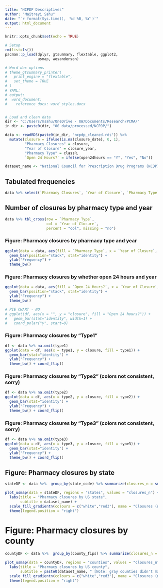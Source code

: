 ```yaml
---
title: "NCPDP Descriptives"
author: "Maitreyi Sahu"
date: "`r format(Sys.time(), '%d %B, %Y')`"
output: html_document
---
```


```r
knitr::opts_chunk$set(echo = TRUE)

# Setup
rm(list=ls())
pacman::p_load(dplyr, gtsummary, flextable, ggplot2,
               usmap, wesanderson)

# Word doc options 
# theme_gtsummary_printer(
#   print_engine = "flextable",
#   set_theme = TRUE
# )
# YAML:
# output: 
#  word_document:
#    reference_docx: word_styles.docx


# Load and clean data
dir <- "C:/Users/msahu/OneDrive - UW/Documents/Research/PCMA/"
in_dir <- paste0(dir, "00_data/processed/NCPDP/")

data <- readRDS(paste0(in_dir, "ncpdp_cleaned.rds")) %>% 
  mutate(closure = ifelse(is.na(closure_date), 0, 1),
         "Pharmacy Closures" = closure,
         "Year of Closure" = closure_year,
         "Pharmacy Type" = classR,
         `Open 24 Hours?` = ifelse(open24hours == "Y", "Yes", "No"))

dataset_name <- "National Council for Prescription Drug Programs (NCDP), 2017 - 2021"

```


## Tabulated frequencies

```r

data %>% select(`Pharmacy Closures`, `Year of Closure`, `Pharmacy Type`, `Open 24 Hours?`) %>%  tbl_summary() 

```

## Number of closures by pharmacy type and year

```r

data %>% tbl_cross(row = `Pharmacy Type`, 
                   col = `Year of Closure`, 
                   percent = "col", missing = "no") 

```

### Figure: Pharmacy closures by pharmacy type and year

```r
ggplot(data = data, aes(fill = `Pharmacy Type`, x = `Year of Closure`, y = closure)) + 
  geom_bar(position="stack", stat="identity") +
  ylab("Frequency") +
  theme_bw()  
```

### Figure: Pharmacy closures by whether open 24 hours and year

```r
ggplot(data = data, aes(fill = `Open 24 Hours?`, x = `Year of Closure`, y = closure)) + 
  geom_bar(position="stack", stat="identity") +
  ylab("Frequency") +
  theme_bw()  

# PIE CHART - NO
# ggplot(df, aes(x = "", y = "closure", fill = "Open 24 hours?")) +
#   geom_bar(stat="identity", width=1) +
#   coord_polar("y", start=0)

```

### Figure: Pharmacy closures by "Type1"

```r
df <- data %>% na.omit(type1)
ggplot(data = df, aes(x = type1, y = closure, fill = type1)) + 
  geom_bar(stat="identity") +
  ylab("Frequency") +
  theme_bw() + coord_flip()  
```

### Figure: Pharmacy closures by "Type2" (colors not consistent, sorry)

```r
df <- data %>% na.omit(type2)
ggplot(data = df, aes(x = type2, y = closure, fill = type2)) + 
  geom_bar(stat="identity") +
  ylab("Frequency") +
  theme_bw() + coord_flip() 
```

### Figure: Pharmacy closures by "Type3" (colors not consistent, sorry)

```r
df <- data %>% na.omit(type3)
ggplot(data = df, aes(x = type3, y = closure, fill = type3)) + 
  geom_bar(stat="identity") +
  ylab("Frequency") +
  theme_bw() + coord_flip()  
```

## Figure: Pharmacy closures by state

```r
stateDF <- data %>%  group_by(state_code) %>% summarize(closures_n = sum(closure)) %>% rename(state = state_code)

plot_usmap(data = stateDF, regions = "states", values = "closures_n") + 
  labs(title = "Pharmacy closures by US state",
       subtitle = dataset_name) + 
  scale_fill_gradientn(colours = c("white","red3"), name = "Closures (n)", label = scales::comma) + 
  theme(legend.position = "right")  
```

# Figure: Pharmacy closures by county

```r
countyDF <- data %>%  group_by(county_fips) %>% summarize(closures_n = sum(closure)) %>% rename(fips = county_fips) %>% filter( fips!= "")

plot_usmap(data = countyDF, regions = "counties", values = "closures_n") + 
  labs(title = "Pharmacy closures by US county",
       subtitle = paste0(dataset_name, " [Note: gray counties didn't map from NCPDP data]")) + 
  scale_fill_gradientn(colours = c("white","red3"), name = "Closures (n)", label = scales::comma) + 
  theme(legend.position = "right")  
```
